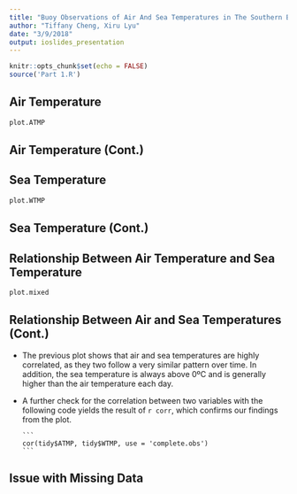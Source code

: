 ```yaml
---
title: "Buoy Observations of Air And Sea Temperatures in The Southern Bering Sea"
author: "Tiffany Cheng, Xiru Lyu"
date: "3/9/2018"
output: ioslides_presentation
---
```

```r
knitr::opts_chunk$set(echo = FALSE)
source('Part 1.R')
```

## Air Temperature

```r
plot.ATMP
```


## Air Temperature (Cont.) {.larger}

## Sea Temperature

```r
plot.WTMP
```

## Sea Temperature (Cont.) {.larger}


## Relationship Between Air Temperature and Sea Temperature

```r
plot.mixed
```

## Relationship Between Air and Sea Temperatures (Cont.)

- The previous plot shows that air and sea temperatures are highly correlated, as they two follow a very similar pattern over time. In addition, the sea temperature is always above 0ºC and is generally higher than the air temperature each day. 

- A further check for the correlation between two variables with the following code yields the result of `r corr`, which confirms our findings from the plot.

      ```
      cor(tidy$ATMP, tidy$WTMP, use = 'complete.obs')
      ```

## Issue with Missing Data

